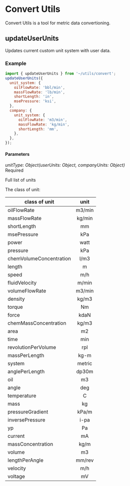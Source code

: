 <Meta title="Utils/Convert/updateUserUnits" />

# Convert Utils

Convert Utils is a tool for metric data convertioning.

## updateUserUnits

Updates current custom unit system with user data.

### Example

```javascript
import { updateUserUnits } from '~/utils/convert';
updateUserUnits({
  unit_system: {
    oilFlowRate: 'bbl/min',
    massFlowRate: 'lb/min',
    shortLength: 'in',
    msePressure: 'ksi',
  },
  company: {
    unit_system: {
      oilFlowRate: 'm3/min',
      massFlowRate: 'kg/min',
      shortLength: 'mm',
    },
  },
});
```

#### Parameters

<div class="param">
  <div class="code-block small">
    <i>unitType: Object(userUnits: Object, companyUnits: Object)</i>
  </div>
  <div class="chip">Required</div>
</div>

Full list of units

The class of unit:

| class of unit           |  unit  |
| ----------------------- | :----: |
| oilFlowRate             | m3/min |
| massFlowRate            | kg/min |
| shortLength             |   mm   |
| msePressure             |  kPa   |
| power                   |  watt  |
| pressure                |  kPa   |
| chemVolumeConcentration |  l/m3  |
| length                  |   m    |
| speed                   |  m/h   |
| fluidVelocity           | m/min  |
| volumeFlowRate          | m3/min |
| density                 | kg/m3  |
| torque                  |   Nm   |
| force                   |  kdaN  |
| chemMassConcentration   | kg/m3  |
| area                    |   m2   |
| time                    |  min   |
| revolutionPerVolume     |  rpl   |
| massPerLength           |  kg-m  |
| system                  | metric |
| anglePerLength          | dp30m  |
| oil                     |   m3   |
| angle                   |  deg   |
| temperature             |   C    |
| mass                    |   kg   |
| pressureGradient        | kPa/m  |
| inversePressure         |  i-pa  |
| yp                      |   Pa   |
| current                 |   mA   |
| massConcentration       |  kg/m  |
| volume                  |   m3   |
| lengthPerAngle          | mm/rev |
| velocity                |  m/h   |
| voltage                 |   mV   |
